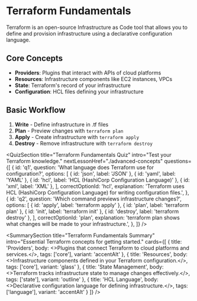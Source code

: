# Terraform Fundamentals

Terraform is an open-source Infrastructure as Code tool that allows you to define and provision infrastructure using a declarative configuration language.

## Core Concepts

- **Providers**: Plugins that interact with APIs of cloud platforms
- **Resources**: Infrastructure components like EC2 instances, VPCs
- **State**: Terraform's record of your infrastructure
- **Configuration**: HCL files defining your infrastructure

## Basic Workflow

1. **Write** - Define infrastructure in .tf files
2. **Plan** - Preview changes with `terraform plan`
3. **Apply** - Create infrastructure with `terraform apply`
4. **Destroy** - Remove infrastructure with `terraform destroy`

<QuizSection
  title="Terraform Fundamentals Quiz"
  intro="Test your Terraform knowledge."
  nextLessonHref="./advanced-concepts"
  questions={[
    {
      id: 'q1',
      question: 'What language does Terraform use for configuration?',
      options: [
        { id: 'json', label: 'JSON' },
        { id: 'yaml', label: 'YAML' },
        { id: 'hcl', label: 'HCL (HashiCorp Configuration Language)' },
        { id: 'xml', label: 'XML' },
      ],
      correctOptionId: 'hcl',
      explanation: 'Terraform uses HCL (HashiCorp Configuration Language) for writing configuration files.',
    },
    {
      id: 'q2',
      question: 'Which command previews infrastructure changes?',
      options: [
        { id: 'apply', label: 'terraform apply' },
        { id: 'plan', label: 'terraform plan' },
        { id: 'init', label: 'terraform init' },
        { id: 'destroy', label: 'terraform destroy' },
      ],
      correctOptionId: 'plan',
      explanation: 'terraform plan shows what changes will be made to your infrastructure.',
    },
  ]}
/>

<SummarySection
  title="Terraform Fundamentals Summary"
  intro="Essential Terraform concepts for getting started."
  cards={[
    { title: 'Providers', body: <>Plugins that connect Terraform to cloud platforms and services.</>, tags: ['core'], variant: 'accentAlt' },
    { title: 'Resources', body: <>Infrastructure components defined in your Terraform configuration.</>, tags: ['core'], variant: 'glass' },
    { title: 'State Management', body: <>Terraform tracks infrastructure state to manage changes effectively.</>, tags: ['state'], variant: 'outline' },
    { title: 'HCL Language', body: <>Declarative configuration language for defining infrastructure.</>, tags: ['language'], variant: 'accentAlt' }
  ]}
/>